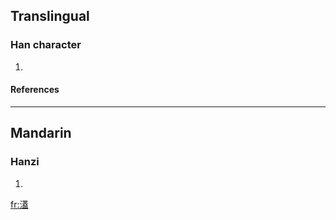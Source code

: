 ==Translingual==
===Han character===
{{Han char|rn=85|rad=水|as=14|sn=17|four=3411<sub>7</sub>|canj=水廿土廿 (ETGT)}}
# {{defn|Han|sort=水14}}
====References====
{{Han ref|kx=0657.090|dkj=18525|dj=1067.110|hdz=31766.030|uh=6FED|ud=28653|bh=ED54|bd=60756}}

----
==Mandarin==
===Hanzi===
{{cmn-hanzi|pin=[[ài]] (ai4)|wg=ai<sup>4</sup>}}
# {{defn|Mandarin}}

[[fr:濭]]